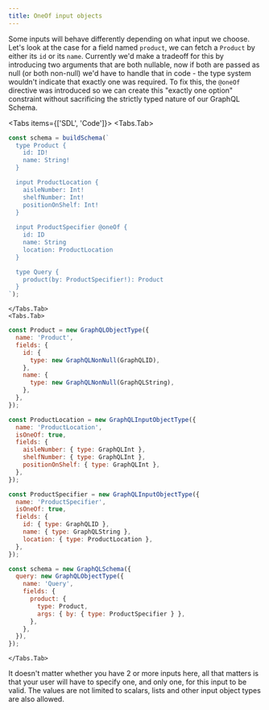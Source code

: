 ```yaml
---
title: OneOf input objects
---
```



Some inputs will behave differently depending on what input we choose. Let's look at the case for
a field named `product`, we can fetch a `Product` by either its `id` or its `name`. Currently we'd
make a tradeoff for this by introducing two arguments that are both nullable, now if both are passed
as null (or both non-null) we'd have to handle that in code - the type system wouldn't indicate that exactly one was required. To fix this, the `@oneOf` directive was introduced so we
can create this "exactly one option" constraint without sacrificing the strictly typed nature of our GraphQL Schema.

<Tabs items={['SDL', 'Code']}>
    <Tabs.Tab>
```js
const schema = buildSchema(`
  type Product {
    id: ID!
    name: String!
  }

  input ProductLocation {
    aisleNumber: Int!
    shelfNumber: Int!
    positionOnShelf: Int!
  }
  
  input ProductSpecifier @oneOf {
    id: ID
    name: String
    location: ProductLocation
  }

  type Query {
    product(by: ProductSpecifier!): Product
  }
`);
```
    </Tabs.Tab>
    <Tabs.Tab>
```js
const Product = new GraphQLObjectType({
  name: 'Product',
  fields: {
    id: {
      type: new GraphQLNonNull(GraphQLID),
    },
    name: {
      type: new GraphQLNonNull(GraphQLString),
    },
  },
});

const ProductLocation = new GraphQLInputObjectType({
  name: 'ProductLocation',
  isOneOf: true,
  fields: {
    aisleNumber: { type: GraphQLInt },
    shelfNumber: { type: GraphQLInt },
    positionOnShelf: { type: GraphQLInt },
  },
});

const ProductSpecifier = new GraphQLInputObjectType({
  name: 'ProductSpecifier',
  isOneOf: true,
  fields: {
    id: { type: GraphQLID },
    name: { type: GraphQLString },
    location: { type: ProductLocation },
  },
});

const schema = new GraphQLSchema({
  query: new GraphQLObjectType({
    name: 'Query',
    fields: {
      product: {
        type: Product,
        args: { by: { type: ProductSpecifier } },
      },
    },
  }),
});
```
    </Tabs.Tab>
</Tabs>

It doesn't matter whether you have 2 or more inputs here, all that matters is
that your user will have to specify one, and only one, for this input to be valid.
The values are not limited to scalars, lists and other input object types are also allowed.